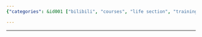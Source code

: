 ```yaml
---
{"categories": &id001 ["bilibili", "courses", "life section", "training"], "category": "Bilibili", "date": "2022-06-09 04:23:51", "description": "This announcement invites participants to a bilibili 生活区up 培训, which is a training or workshop related to the platform's Life Zone and user participation program. The event aims to provide insights and opportunities for users who want to engage with the Life Zone community and learn more about the UGC (user-generated content) guidelines.", "tags": *id001, "title": "bilibili 生活区up 培训"}

---
```


------


